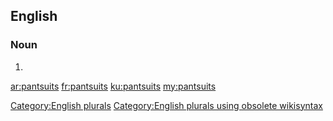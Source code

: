 ==English==

===Noun===
{{head|en}}

# {{plural of|pantsuit}}

[[Category:English plurals]][[Category:English plurals using obsolete wikisyntax]]

[[ar:pantsuits]]
[[fr:pantsuits]]
[[ku:pantsuits]]
[[my:pantsuits]]